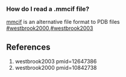 === How do I read a .mmcif file? ===

[http://ndbserver.rutgers.edu/mmcif/index.html mmcif] is an alternative file format to PDB files [[#westbrook2000]],[[#westbrook2003]]

== References ==
<biblio>
#westbrook2003 pmid=12647386
#westbrook2000 pmid=10842738
</biblio>